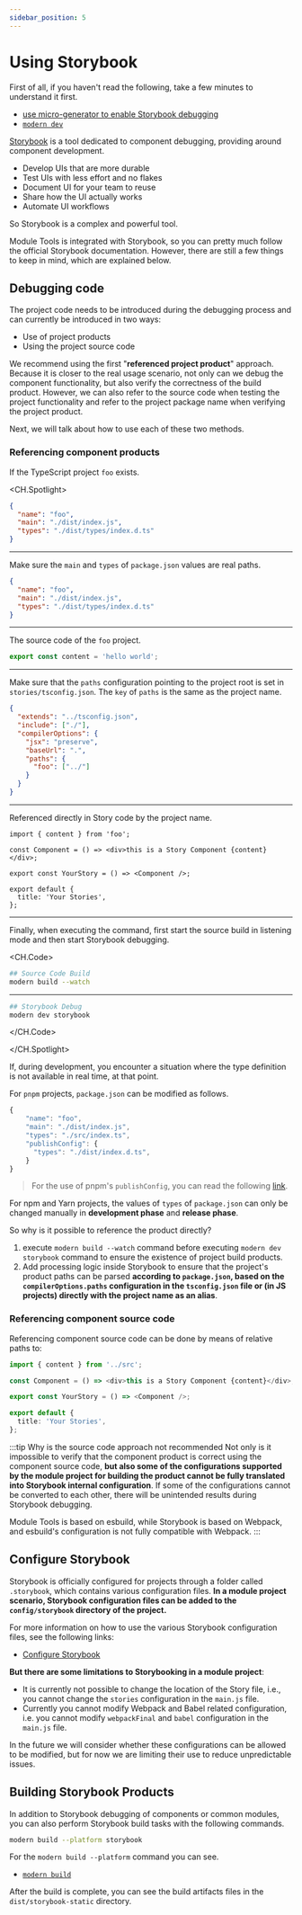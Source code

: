 ```yaml
---
sidebar_position: 5
---
```


# Using Storybook

First of all, if you haven't read the following, take a few minutes to understand it first.

- [use micro-generator to enable Storybook debugging](/en/guide/basic/use-micro-generator#storybook-debug)
- [`modern dev`](/en/guide/basic/command-preview#modern-dev)

[Storybook](https://storybook.js.org/) is a tool dedicated to component debugging, providing around component development.

- Develop UIs that are more durable
- Test UIs with less effort and no flakes
- Document UI for your team to reuse
- Share how the UI actually works
- Automate UI workflows

So Storybook is a complex and powerful tool.

Module Tools is integrated with Storybook, so you can pretty much follow the official Storybook documentation. However, there are still a few things to keep in mind, which are explained below.

## Debugging code

The project code needs to be introduced during the debugging process and can currently be introduced in two ways:

- Use of project products
- Using the project source code

We recommend using the first "**referenced project product**" approach. Because it is closer to the real usage scenario, not only can we debug the component functionality, but also verify the correctness of the build product. However, we can also refer to the source code when testing the project functionality and refer to the project package name when verifying the project product.

Next, we will talk about how to use each of these two methods.

### Referencing component products

If the TypeScript project `foo` exists.

<CH.Spotlight>

```json package.json
{
  "name": "foo",
  "main": "./dist/index.js",
  "types": "./dist/types/index.d.ts"
}
```

---

Make sure the `main` and `types` of `package.json`
values are real paths.

```json package.json
{
  "name": "foo",
  "main": "./dist/index.js",
  "types": "./dist/types/index.d.ts"
}
```

---

The source code of the `foo` project.

```ts src/index.ts
export const content = 'hello world';
```

---

Make sure that the `paths` configuration pointing to the project root is set in `stories/tsconfig.json`.
The `key` of `paths` is the same as the project name.

```json stories/tsconfig.json focus=7:9
{
  "extends": "../tsconfig.json",
  "include": ["./"],
  "compilerOptions": {
    "jsx": "preserve",
    "baseUrl": ".",
    "paths": {
      "foo": ["../"]
    }
  }
}
```

---

Referenced directly in Story code by the project name.

```tsx stories/index.stories.tsx focus=1:1
import { content } from 'foo';

const Component = () => <div>this is a Story Component {content}</div>;

export const YourStory = () => <Component />;

export default {
  title: 'Your Stories',
};
```

---

Finally, when executing the command, first start the source build in listening mode and then start Storybook debugging.

<CH.Code>

``` bash terminal-1
## Source Code Build
modern build --watch
```

---

``` bash terminal-2
## Storybook Debug
modern dev storybook
```

</CH.Code>

</CH.Spotlight>

If, during development, you encounter a situation where the type definition is not available in real time, at that point.

For `pnpm` projects, `package.json` can be modified as follows.

```ts focus=4:7
{
    "name": "foo",
    "main": "./dist/index.js",
    "types": "./src/index.ts",
    "publishConfig": {
      "types": "./dist/index.d.ts",
    }
}
```

> For the use of pnpm's `publishConfig`, you can read the following [link](https://pnpm.io/package_json#publishconfig).

For npm and Yarn projects, the values of `types` of `package.json` can only be changed manually in **development phase** and **release phase**.

So why is it possible to reference the product directly?

1. execute `modern build --watch` command before executing `modern dev storybook` command to ensure the existence of project build products.
2. Add processing logic inside Storybook to ensure that the project's product paths can be parsed **according to `package.json`, based on the `compilerOptions.paths` configuration in the `tsconfig.json` file or (in JS projects) directly with the project name as an alias**.

### Referencing component source code

Referencing component source code can be done by means of relative paths to:

```ts ./stories/index.tsx
import { content } from '../src';

const Component = () => <div>this is a Story Component {content}</div>;

export const YourStory = () => <Component />;

export default {
  title: 'Your Stories',
};
```

:::tip Why is the source code approach not recommended
Not only is it impossible to verify that the component product is correct using the component source code, **but also some of the configurations supported by the module project for building the product cannot be fully translated into Storybook internal configuration**. If some of the configurations cannot be converted to each other, there will be unintended results during Storybook debugging.

Module Tools is based on esbuild, while Storybook is based on Webpack, and esbuild's configuration is not fully compatible with Webpack.
:::

## Configure Storybook

Storybook is officially configured for projects through a folder called `.storybook`, which contains various configuration files. **In a module project scenario, Storybook configuration files can be added to the `config/storybook` directory of the project.**

For more information on how to use the various Storybook configuration files, see the following links:

- [Configure Storybook](https://storybook.js.org/docs/react/configure/overview)

**But there are some limitations to Storybooking in a module project**:

- It is currently not possible to change the location of the Story file, i.e., you cannot change the `stories` configuration in the `main.js` file.
- Currently you cannot modify Webpack and Babel related configuration, i.e. you cannot modify `webpackFinal` and `babel` configuration in the `main.js` file.

In the future we will consider whether these configurations can be allowed to be modified, but for now we are limiting their use to reduce unpredictable issues.

## Building Storybook Products

In addition to Storybook debugging of components or common modules, you can also perform Storybook build tasks with the following commands.

```bash
modern build --platform storybook
```

For the `modern build --platform` command you can see.

- [`modern build`](/en/guide/basic/command-preview#modern-build)

After the build is complete, you can see the build artifacts files in the `dist/storybook-static` directory.
